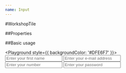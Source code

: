 ```yaml
---
name: Input
---
```



#WorkshopTile

##Properties

<PropsTable of={Input} />

##Basic usage

<Playground style={{ backgroundColor: '#DFE6F7' }}>
  <Input placeholder="Enter your first name" type="text" />
  <Input label="E-mail" placeholder="Enter your e-mail address" type="email" />
  <Input
    label="Number"
    starLabel={true}
    placeholder="Enter your number"
    type="number"
  />
  <Input
    label="Password"
    starLabel={true}
    placeholder="Enter your password"
    type="password"
    password={true}
    maxLength="40"
    passwordLink="google.pl"
    passwordText="Forgot?"
  />
</Playground>
